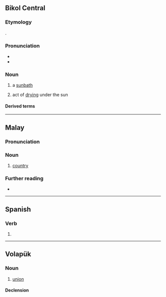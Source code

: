 {{also|baläd}}
==Bikol Central==

===Etymology===
{{inh+|bcl|poz-pro|*belaj}}.

===Pronunciation===
* {{hyph|bcl|ba|lad}}
* {{bcl-IPA|balád}}

===Noun===
{{head|bcl|noun|head=balád}}

# a [[sunbath]] {{gl|during midday}}
#: {{syn|bcl|pasaldang|paaldaw}}
# act of [[dry]]ing under the sun
#: {{syn|bcl|alang|mara}}

====Derived terms====
{{der3|bcl|magbalad|baladon}}

----

==Malay==

===Pronunciation===
{{rfp|ms}}

===Noun===
{{ms-noun|j=بلد}}

# [[country]]

===Further reading===
* {{R:PRPM}}

----

==Spanish==

===Verb===
{{head|es|verb form}}

# {{es-verb form of|balar}}

----

==Volapük==

===Noun===
{{vo-noun}}

# [[union]]

====Declension====
{{vo-decl-noun}}